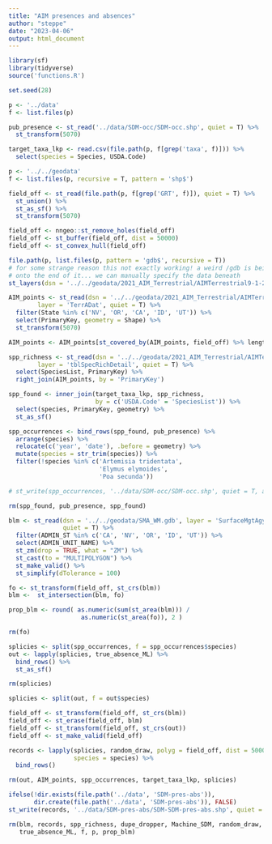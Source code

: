 ```yaml
---
title: "AIM presences and absences"
author: "steppe"
date: "2023-04-06"
output: html_document
---
```


```r
library(sf)
library(tidyverse)
source('functions.R')

set.seed(28)

p <- '../data'
f <- list.files(p)
```


```r

pub_presence <- st_read('../data/SDM-occ/SDM-occ.shp', quiet = T) %>% 
  st_transform(5070)

target_taxa_lkp <- read.csv(file.path(p, f[grep('taxa', f)])) %>% 
  select(species = Species, USDA.Code)

```

```r

p <- '../../geodata'
f <- list.files(p, recursive = T, pattern = 'shp$')

field_off <- st_read(file.path(p, f[grep('GRT', f)]), quiet = T) %>% 
  st_union() %>% 
  st_as_sf() %>% 
  st_transform(5070)

field_off <- nngeo::st_remove_holes(field_off)
field_off <- st_buffer(field_off, dist = 50000)
field_off <- st_convex_hull(field_off)
```

```r

file.path(p, list.files(p, pattern = 'gdb$', recursive = T))
# for some strange reason this not exactly working! a weird /gdb is being tagged
# onto the end of it... we can manually specify the data beneath
st_layers(dsn = '../../geodata/2021_AIM_Terrestrial/AIMTerrestrial9-1-22.gdb')

AIM_points <- st_read(dsn = '../../geodata/2021_AIM_Terrestrial/AIMTerrestrial9-1-22.gdb', 
        layer = 'TerrADat', quiet = T) %>%
  filter(State %in% c('NV', 'OR', 'CA', 'ID', 'UT')) %>% 
  select(PrimaryKey, geometry = Shape) %>% 
  st_transform(5070) 

AIM_points <- AIM_points[st_covered_by(AIM_points, field_off) %>% lengths > 0,]

spp_richness <- st_read(dsn = '../../geodata/2021_AIM_Terrestrial/AIMTerrestrial9-1-22.gdb', 
        layer = 'tblSpecRichDetail', quiet = T) %>% 
  select(SpeciesList, PrimaryKey) %>% 
  right_join(AIM_points, by = 'PrimaryKey')

```


```r

spp_found <- inner_join(target_taxa_lkp, spp_richness, 
                        by = c('USDA.Code' = 'SpeciesList')) %>% 
  select(species, PrimaryKey, geometry) %>% 
  st_as_sf()

spp_occurrences <- bind_rows(spp_found, pub_presence) %>% 
  arrange(species) %>% 
  relocate(c('year', 'date'), .before = geometry) %>% 
  mutate(species = str_trim(species)) %>% 
  filter(!species %in% c('Artemisia tridentata',
                         'Elymus elymoides',
                         'Poa secunda'))

# st_write(spp_occurrences, '../data/SDM-occ/SDM-occ.shp', quiet = T, append = F) 

rm(spp_found, pub_presence, spp_found)
```


```r

blm <- st_read(dsn = '../../geodata/SMA_WM.gdb', layer = 'SurfaceMgtAgy_BLM', 
               quiet = T) %>% 
  filter(ADMIN_ST %in% c('CA', 'NV', 'OR', 'ID', 'UT')) %>% 
  select(ADMIN_UNIT_NAME) %>% 
  st_zm(drop = TRUE, what = "ZM") %>% 
  st_cast(to = "MULTIPOLYGON") %>% 
  st_make_valid() %>% 
  st_simplify(dTolerance = 100)

fo <- st_transform(field_off, st_crs(blm))
blm <-  st_intersection(blm, fo)

prop_blm <- round( as.numeric(sum(st_area(blm))) / 
                    as.numeric(st_area(fo)), 2 )

rm(fo)
```


```r

splicies <- split(spp_occurrences, f = spp_occurrences$species)
out <- lapply(splicies, true_absence_ML) %>% 
  bind_rows() %>% 
  st_as_sf()

rm(splicies)
```


```r

splicies <- split(out, f = out$species)

field_off <- st_transform(field_off, st_crs(blm))
field_off <- st_erase(field_off, blm)
field_off <- st_transform(field_off, st_crs(out))
field_off <- st_make_valid(field_off)

records <- lapply(splicies, random_draw, polyg = field_off, dist = 5000, 
                  species = species) %>% 
  bind_rows()

rm(out, AIM_points, spp_occurrences, target_taxa_lkp, splicies)
```


```r
ifelse(!dir.exists(file.path('../data', 'SDM-pres-abs')), 
       dir.create(file.path('../data', 'SDM-pres-abs')), FALSE)
st_write(records, '../data/SDM-pres-abs/SDM-SDM-pres-abs.shp', quiet = T, append = F) 
```

```r
rm(blm, records, spp_richness, dupe_dropper, Machine_SDM, random_draw, st_erase, 
   true_absence_ML, f, p, prop_blm)
```

